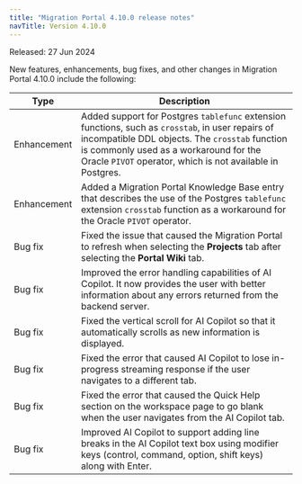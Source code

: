 ```yaml
---
title: "Migration Portal 4.10.0 release notes"
navTitle: Version 4.10.0
---
```


Released: 27 Jun 2024

New features, enhancements, bug fixes, and other changes in Migration Portal 4.10.0 include the following:

| Type         | Description                                                                                                                                                                                                                                               |
|--------------|-----------------------------------------------------------------------------------------------------------------------------------------------------------------------------------------------------------------------------------------------------------|
| Enhancement  | Added support for Postgres `tablefunc` extension functions, such as `crosstab`, in user repairs of incompatible DDL objects. The `crosstab` function is commonly used as a workaround for the Oracle `PIVOT` operator, which is not available in Postgres. |
| Enhancement  | Added a Migration Portal Knowledge Base entry that describes the use of the Postgres `tablefunc` extension `crosstab` function as a workaround for the Oracle `PIVOT` operator.                                                                           |
| Bug&nbsp;fix | Fixed the issue that caused the Migration Portal to refresh when selecting the **Projects** tab after selecting the **Portal Wiki** tab.                                                                                                                  |
| Bug&nbsp;fix | Improved the error handling capabilities of AI Copilot. It now provides the user with better information about any errors returned from the backend server.                                                                                               |
| Bug&nbsp;fix | Fixed the vertical scroll for AI Copilot so that it automatically scrolls as new information is displayed.                                                                                                                                                |
| Bug&nbsp;fix | Fixed the error that caused AI Copilot to lose in-progress streaming response if the user navigates to a different tab.                                                                                                                                   |
| Bug&nbsp;fix | Fixed the error that caused the Quick Help section on the workspace page to go blank when the user navigates from the AI Copilot tab.                                                                                                                     |
| Bug&nbsp;fix | Improved AI Copilot to support adding line breaks in the AI Copilot text box using modifier keys (control, command, option, shift keys) along with Enter.                                                                                                 |
